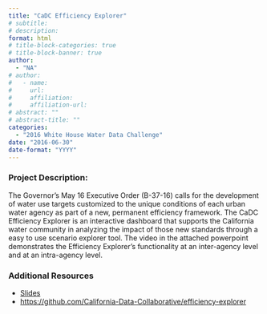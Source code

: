 ```yaml
---
title: "CaDC Efficiency Explorer"
# subtitle: 
# description: 
format: html
# title-block-categories: true
# title-block-banner: true
author: 
  - "NA"
# author:
#   - name: 
#     url: 
#     affiliation: 
#     affiliation-url:
# abstract: ""
# abstract-title: ""
categories: 
  - "2016 White House Water Data Challenge"
date: "2016-06-30"
date-format: "YYYY"
---
```


<!-- COMMENT
## params_NOTUSED-proj_title

#### Year: params_NOTUSED-year

#### Topics: params_NOTUSED-topics

#### Awards: params_NOTUSED-awards

#### Team Members: params_NOTUSED-team_members
UNCOMMENT -->

### Project Description:

The Governor’s May 16 Executive Order (B-37-16) calls for the development of water use targets customized to the unique conditions of each urban water agency as part of a new, permanent efficiency framework. The CaDC Efficiency Explorer is an interactive dashboard that supports the California water community in analyzing the impact of those new standards through a easy to use scenario explorer tool.
 The video in the attached powerpoint demonstrates the Efficiency Explorer’s functionality at an inter-agency level and at an intra-agency level.

### Additional Resources

- [Slides](https://drive.google.com/open?id=0B5n4IeHrVBinck9rcy1qM3hESHc)
- <https://github.com/California-Data-Collaborative/efficiency-explorer>
